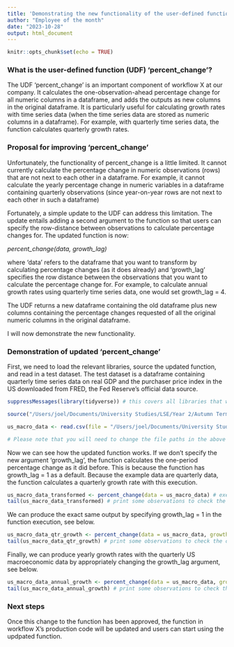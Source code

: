 ```yaml
---
title: 'Demonstrating the new functionality of the user-defined function: ''percent_change'''
author: "Employee of the month"
date: "2023-10-28"
output: html_document
---
```


```r
knitr::opts_chunk$set(echo = TRUE)
```

### What is the user-defined function (UDF) 'percent_change'?


The UDF 'percent_change' is an important component of workflow X at our company. It calculates the one-observation-ahead percentage change for all numeric columns in a dataframe, and adds the outputs as new columns in the original dataframe. It is particularly useful for calculating growth rates with time series data (when the time series data are stored as numeric columns in a dataframe). For example, with quarterly time series data, the function calculates quarterly growth rates.


### Proposal for improving 'percent_change'


Unfortunately, the functionality of percent_change is a little limited. It cannot currently calculate the percentage change in numeric observations (rows) that are not next to each other in a dataframe. For example, it cannot calculate the yearly percentage change in numeric variables in a dataframe containing quarterly observations (since year-on-year rows are not next to each other in such a dataframe)

Fortunately, a simple update to the UDF can address this limitation. The update entails adding a second argument to the function so that users can specify the row-distance between observations to calculate percentage changes for. The updated function is now:

*percent_change(data, growth_lag)*

where 'data' refers to the dataframe that you want to transform by calculating percentage changes (as it does already) and 'growth_lag' specifies the row distance between the observations that you want to calculate the percentage change for. For example, to calculate annual growth rates using quarterly time series data, one would set growth_lag = 4.

The UDF returns a new dataframe containing the old dataframe plus new columns containing the  percentage changes requested of all the original numeric columns in the original dataframe.

I will now demonstrate the new functionality.


### Demonstration of updated 'percent_change'


First, we need to load the relevant libraries, source the updated function, and read in a test dataset. The test dataset is a dataframe containing quarterly time series data on real GDP and the purchaser price index in the US downloaded from FRED, the Fed Reserve's official data source.


```r
suppressMessages(library(tidyverse)) # this covers all libraries that we need

source("/Users/joel/Documents/University Studies/LSE/Year 2/Autumn Term/MY472/Assignment 2/Question 1/code_cowboy/UDF scripts/workflowX_udf.R") # this provides access to the updated udf

us_macro_data <- read.csv(file = "/Users/joel/Documents/University Studies/LSE/Year 2/Autumn Term/MY472/Assignment 2/Question 1/code_cowboy/Data/fred_macro_data.csv") # load the test data

# Please note that you will need to change the file paths in the above code to match the location of the cloned repo on your local machine
```


Now we can see how the updated function works. If we don't specify the new argument 'growth_lag', the function calculates the one-period percentage change as it did before. This is because the function has growth_lag = 1 as a default. Because the example data are quarterly data, the function calculates a quarterly growth rate with this execution.


```r
us_macro_data_transformed <- percent_change(data = us_macro_data) # execute the function
tail(us_macro_data_transformed) # print some observations to check the output
```


We can produce the exact same output by specifying growth_lag = 1 in the function execution, see below.


```r
us_macro_data_qtr_growth <- percent_change(data = us_macro_data, growth_lag = 1) # execute the function
tail(us_macro_data_qtr_growth) # print some observations to check the output
```


Finally, we can produce yearly growth rates with the quarterly US macroeconomic data by appropriately changing the growth_lag argument, see below.


```r
us_macro_data_annual_growth <- percent_change(data = us_macro_data, growth_lag = 4) # execute the function
tail(us_macro_data_annual_growth) # print some observations to check the output
```

### Next steps


Once this change to the function has been approved, the function in workflow X's production code will be updated and users can start using the updpated function.


